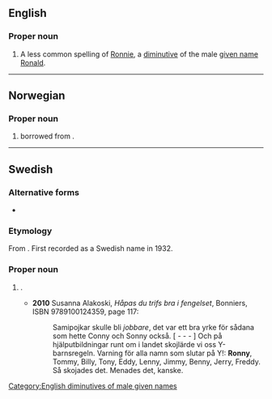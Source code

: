 ==English==

===Proper noun===
{{en-proper noun}}

# A less common spelling of [[Ronnie]], a [[diminutive]] of the male [[given name]] [[Ronald]].

[[Category:English diminutives of male given names]]

----

==Norwegian==

===Proper noun===
{{head|no|proper noun}}

# {{given name|male|lang=no}} borrowed from {{etyl|en|no}}.

----

==Swedish==

===Alternative forms===
* {{l|sv|Ronnie}}

===Etymology===
From {{etyl|en|sv}} {{m|en|Ronny}}. First recorded as a Swedish name in 1932.

===Proper noun===
{{head|sv|proper noun}}

# {{given name|male|lang=sv}}.
#* '''2010''' Susanna Alakoski, ''Håpas du trifs bra i fengelset'', Bonniers, ISBN 9789100124359, page 117:
#*: Samipojkar skulle bli ''jobbare'', det var ett bra yrke för sådana som hette Conny och Sonny också. [ - - - ] Och på hjälputbildningar runt om i landet skojlärde vi oss Y-barnsregeln. Varning för alla namn som slutar på Y!: '''Ronny''', Tommy, Billy, Tony, Eddy, Lenny, Jimmy, Benny, Jerry, Freddy.
#*: Så skojades det. Menades det, kanske.